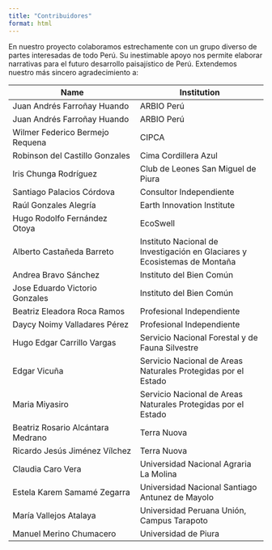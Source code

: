 ```yaml
---
title: "Contribuidores"
format: html
---
```


En nuestro proyecto colaboramos estrechamente con un grupo diverso de partes interesadas de todo Perú. Su inestimable apoyo nos permite elaborar narrativas para el futuro desarrollo paisajístico de Perú. Extendemos nuestro más sincero agradecimiento a:

| Name  | Institution  |
|--------|--------|
| Juan Andrés Farroñay Huando | ARBIO Perú |
| Juan Andrés Farroñay Huando | ARBIO Perú |
| Wilmer Federico Bermejo Requena | CIPCA |
| Robinson del Castillo Gonzales | Cima Cordillera Azul |
| Iris Chunga Rodríguez | Club de Leones San Miguel de Piura |
| Santiago Palacios Córdova | Consultor Independiente |
| Raúl Gonzales Alegría | Earth Innovation Institute |
| Hugo Rodolfo Fernández Otoya | EcoSwell |
| Alberto Castañeda Barreto | Instituto Nacional de Investigación en Glaciares y Ecosistemas de Montaña |
| Andrea Bravo Sánchez | Instituto del Bien Común |
| Jose Eduardo Victorio Gonzales | Instituto del Bien Común |
| Beatriz Eleadora Roca Ramos | Profesional Independiente |
| Daycy Noimy Valladares Pérez | Profesional Independiente |
| Hugo Edgar Carrillo Vargas | Servicio Nacional Forestal y de Fauna Silvestre |
| Edgar Vicuña | Servicio Nacional de Areas Naturales Protegidas por el Estado |
| Maria Miyasiro | Servicio Nacional de Areas Naturales Protegidas por el Estado |
| Beatriz Rosario Alcántara Medrano | Terra Nuova |
| Ricardo Jesús Jiménez Vílchez | Terra Nuova |
| Claudia Caro Vera | Universidad Nacional Agraria La Molina |
| Estela Karem Samamé Zegarra | Universidad Nacional Santiago Antunez de Mayolo |
| María Vallejos Atalaya | Universidad Peruana Unión, Campus Tarapoto |
| Manuel Merino Chumacero | Universidad de Piura |

